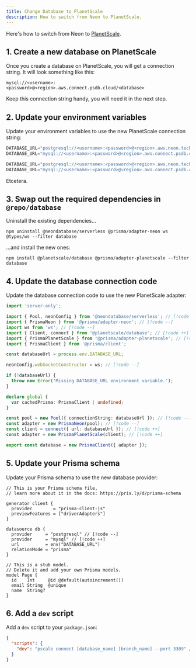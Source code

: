```yaml
---
title: Change Database to PlanetScale
description: How to switch from Neon to PlanetScale.
---
```


Here's how to switch from Neon to [PlanetScale](https://planetscale.com).

## 1. Create a new database on PlanetScale

Once you create a database on PlanetScale, you will get a connection string. It will look something like this:

```
mysql://<username>:<password>@<region>.aws.connect.psdb.cloud/<database>
```

Keep this connection string handy, you will need it in the next step.

## 2. Update your environment variables

Update your environment variables to use the new PlanetScale connection string:

```js title="apps/database/.env"
DATABASE_URL="postgresql://<username>:<password>@<region>.aws.neon.tech/<database>" // [!code --]
DATABASE_URL="mysql://<username>:<password>@<region>.aws.connect.psdb.cloud/<database>" // [!code ++]
```

```js title="apps/app/.env.local"
DATABASE_URL="postgresql://<username>:<password>@<region>.aws.neon.tech/<database>" // [!code --]
DATABASE_URL="mysql://<username>:<password>@<region>.aws.connect.psdb.cloud/<database>" // [!code ++]
```

Etcetera.

## 3. Swap out the required dependencies in `@repo/database`

Uninstall the existing dependencies...

```package-install
npm uninstall @neondatabase/serverless @prisma/adapter-neon ws @types/ws --filter database
```

...and install the new ones:

```package-install
npm install @planetscale/database @prisma/adapter-planetscale --filter database
```

## 4. Update the database connection code

Update the database connection code to use the new PlanetScale adapter:

```ts title="packages/database/index.ts"
import 'server-only';

import { Pool, neonConfig } from '@neondatabase/serverless'; // [!code --]
import { PrismaNeon } from '@prisma/adapter-neon'; // [!code --]
import ws from 'ws'; // [!code --]
import { Client, connect } from '@planetscale/database'; // [!code ++]
import { PrismaPlanetScale } from '@prisma/adapter-planetscale'; // [!code ++]
import { PrismaClient } from '@prisma/client';

const databaseUrl = process.env.DATABASE_URL;

neonConfig.webSocketConstructor = ws; // [!code --]

if (!databaseUrl) {
  throw new Error('Missing DATABASE_URL environment variable.');
}

declare global {
  var cachedPrisma: PrismaClient | undefined;
}

const pool = new Pool({ connectionString: databaseUrl }); // [!code --]
const adapter = new PrismaNeon(pool); // [!code --]
const client = connect({ url: databaseUrl }); // [!code ++]
const adapter = new PrismaPlanetScale(client); // [!code ++]

export const database = new PrismaClient({ adapter });
```

## 5. Update your Prisma schema

Update your Prisma schema to use the new database provider:

```prisma title="packages/database/prisma/schema.prisma"
// This is your Prisma schema file,
// learn more about it in the docs: https://pris.ly/d/prisma-schema

generator client {
  provider        = "prisma-client-js"
  previewFeatures = ["driverAdapters"]
}

datasource db {
  provider     = "postgresql" // [!code --]
  provider     = "mysql" // [!code ++]
  url          = env("DATABASE_URL")
  relationMode = "prisma"
}

// This is a stub model.
// Delete it and add your own Prisma models.
model Page {
  id    Int     @id @default(autoincrement())
  email String  @unique
  name  String?
}
```

## 6. Add a `dev` script

Add a `dev` script to your `package.json`:

```json title="packages/database/package.json"
{
  "scripts": {
    "dev": "pscale connect [database_name] [branch_name] --port 3309" // [!code ++]
  }
}
```
